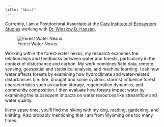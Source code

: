 ```yaml
---
title: "About"
---
```


Currently, I am a Postdoctoral Associate at the [Cary Institute of Ecosystem Studies](https://www.caryinstitute.org/) working with [Dr. Winslow D. Hansen](https://forestfutureslab.org/). 

![Forest Water Nexus](ForestWaterNexus.jpg)

Working within the forest-water nexus, my research examines the relationships and feedbacks between water and forests, particularly in the context of disturbance and carbon. My work combines field data, remote sensing, geospatial and statistical analysis, and machine learning. I ask how water affects forests by examining how hydroclimate and water-related disturbances (i.e. fire, drought and some cyclonic storms) influence forest characteristics such as carbon storage, regeneration dynamics, and community composition. I then evaluate how forests impact water by examining the subsequent impacts on water resources like streamflow and water quality.


In my spare time, you'll find me hiking with my dog, reading, gardening, and knitting. Also probably mentioning that I am from Wyoming one too many times.



